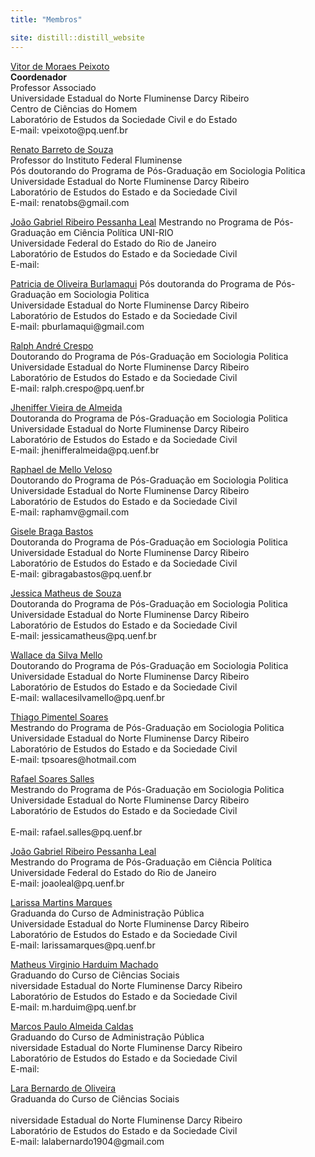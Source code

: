 ```yaml
---
title: "Membros"

site: distill::distill_website
---
```


[Vitor de Moraes Peixoto](http://lattes.cnpq.br/4676437210734787)  <br/> 
**Coordenador** <br/> 
Professor Associado <br/> 
Universidade Estadual do Norte Fluminense Darcy Ribeiro <br/> 
Centro de Ciências do Homem <br/> 
Laboratório de Estudos da Sociedade Civil e do Estado <br/> 
E-mail: vpeixoto@pq.uenf.br <br/> 

[Renato Barreto de Souza](http://lattes.cnpq.br/4208615645719699) <br/> 
Professor do Instituto Federal Fluminense <br/> 
Pós doutorando do Programa de Pós-Graduação em Sociologia Politica <br/> 
Universidade Estadual do Norte Fluminense Darcy Ribeiro <br/> 
Laboratório de Estudos do Estado e da Sociedade Civil <br/> 
E-mail: renatobs@gmail.com  <br/> 

[João Gabriel Ribeiro Pessanha Leal](http://lattes.cnpq.br/9277299850069272)
Mestrando no Programa de Pós-Graduação em Ciência Política UNI-RIO <br/> 
Universidade Federal do Estado do Rio de Janeiro  <br/> 
Laboratório de Estudos do Estado e da Sociedade Civil <br/> 
E-mail:  <br/> 

[Patricia de Oliveira Burlamaqui](http://lattes.cnpq.br/6620703529177610)
Pós doutoranda do Programa de Pós-Graduação em Sociologia Politica <br/> 
Universidade Estadual do Norte Fluminense Darcy Ribeiro <br/> 
Laboratório de Estudos do Estado e da Sociedade Civil <br/> 
E-mail: pburlamaqui@gmail.com <br/> 

[Ralph André Crespo](http://lattes.cnpq.br/7250750885312461) <br/> 
Doutorando do Programa de Pós-Graduação em Sociologia Politica <br/> 
Universidade Estadual do Norte Fluminense Darcy Ribeiro <br/> 
Laboratório de Estudos do Estado e da Sociedade Civil <br/> 
E-mail: ralph.crespo@pq.uenf.br <br/> 

[Jheniffer Vieira de Almeida](http://lattes.cnpq.br/1477388811747167) <br/> 
Doutoranda do Programa de Pós-Graduação em Sociologia Politica <br/> 
Universidade Estadual do Norte Fluminense Darcy Ribeiro <br/> 
Laboratório de Estudos do Estado e da Sociedade Civil <br/> 
E-mail: jhenifferalmeida@pq.uenf.br <br/> 

[Raphael de Mello Veloso](http://lattes.cnpq.br/9433034841064768) <br/> 
Doutorando do Programa de Pós-Graduação em Sociologia Politica <br/> 
Universidade Estadual do Norte Fluminense Darcy Ribeiro <br/> 
Laboratório de Estudos do Estado e da Sociedade Civil <br/> 
E-mail: raphamv@gmail.com  <br/> 

[Gisele Braga Bastos](http://lattes.cnpq.br/1675744772217864) <br/> 
Doutoranda do Programa de Pós-Graduação em Sociologia Politica <br/> 
Universidade Estadual do Norte Fluminense Darcy Ribeiro <br/> 
Laboratório de Estudos do Estado e da Sociedade Civil <br/>
E-mail: gibragabastos@pq.uenf.br <br/> 

[Jessica Matheus de Souza](http://lattes.cnpq.br/6717255818088404) <br/> 
Doutoranda do Programa de Pós-Graduação em Sociologia Politica <br/> 
Universidade Estadual do Norte Fluminense Darcy Ribeiro <br/> 
Laboratório de Estudos do Estado e da Sociedade Civil <br/> 
E-mail: jessicamatheus@pq.uenf.br <br/> 

[Wallace da Silva Mello](http://lattes.cnpq.br/8178088513307546) <br/> 
Doutorando do Programa de Pós-Graduação em Sociologia Politica <br/> 
Universidade Estadual do Norte Fluminense Darcy Ribeiro <br/> 
Laboratório de Estudos do Estado e da Sociedade Civil <br/> 
E-mail: wallacesilvamello@pq.uenf.br <br/> 

[Thiago Pimentel Soares](http://lattes.cnpq.br/5038496684551538) <br/> 
Mestrando do Programa de Pós-Graduação em Sociologia Politica <br/> 
Universidade Estadual do Norte Fluminense Darcy Ribeiro <br/> 
Laboratório de Estudos do Estado e da Sociedade Civil <br/> 
E-mail: tpsoares@hotmail.com <br/> 

[Rafael Soares Salles](http://lattes.cnpq.br/6781198318316057) <br/> 
Mestrando do Programa de Pós-Graduação em Sociologia Politica <br/> 
Universidade Estadual do Norte Fluminense Darcy Ribeiro <br/> 
Laboratório de Estudos do Estado e da Sociedade Civil <br/>  
E-mail: rafael.salles@pq.uenf.br <br/> 

[João Gabriel Ribeiro Pessanha Leal](http://lattes.cnpq.br/9277299850069272) <br/> 
Mestrando do Programa de Pós-Graduação em Ciência Política <br/> 
Universidade Federal do Estado do Rio de Janeiro  <br/> 
E-mail: joaoleal@pq.uenf.br  <br/> 

[Larissa Martins Marques](http://lattes.cnpq.br/8424422005329610) <br/> 
Graduanda do Curso de Administração Pública <br/> 
Universidade Estadual do Norte Fluminense Darcy Ribeiro  <br/> 
Laboratório de Estudos do Estado e da Sociedade Civil <br/> 
E-mail: larissamarques@pq.uenf.br <br/> 

[Matheus Virginio Harduim Machado](http://lattes.cnpq.br/6781198318316057) <br/> 
Graduando do Curso de Ciências Sociais <br/> 
niversidade Estadual do Norte Fluminense Darcy Ribeiro  <br/> 
Laboratório de Estudos do Estado e da Sociedade Civil <br/> 
E-mail: m.harduim@pq.uenf.br <br/> 

[Marcos Paulo Almeida Caldas](http://lattes.cnpq.br/2013068761602794) <br/> 
Graduando do Curso de Administração Pública <br/> 
niversidade Estadual do Norte Fluminense Darcy Ribeiro <br/> 
Laboratório de Estudos do Estado e da Sociedade Civil <br/> 
E-mail:  <br/> 

[Lara Bernardo de Oliveira](http://lattes.cnpq.br/6943283489647623) <br/> 
Graduanda do Curso de Ciências Sociais <br/>  
niversidade Estadual do Norte Fluminense Darcy Ribeiro <br/> 
Laboratório de Estudos do Estado e da Sociedade Civil <br/> 
E-mail: lalabernardo1904@gmail.com <br/> 


